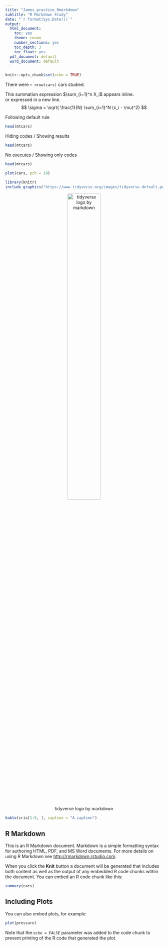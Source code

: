 ```yaml
---
title: "James_practice_Rmarkdown"
subtitle: "R Markdown Study"
date: "`r format(Sys.Date())`"
output:
  html_document: 
    toc: yes
    theme: cosmo
    number_sections: yes
    toc_depth: 3
    toc_float: yes
  pdf_document: default
  word_document: default
---
```


```r
knitr::opts_chunk$set(echo = TRUE)
```

There were `r nrow(cars)` cars studied.

This summation expression $\sum_{i=1}^n X_i$ appears inline.   
or expressed in a new line.
$$
\sigma = \sqrt{ \frac{1}{N} \sum_{i=1}^N (x_i - \mu)^2}
$$

Following default rule
```r
head(mtcars)
```

Hiding codes / Showing results
```r
head(mtcars)
```

No executes / Showing only codes
```r
head(mtcars)
```

```r
plot(cars, pch = 18)
```

```r
library(knitr)
include_graphics("https://www.tidyverse.org/images/tidyverse-default.png")
```
<center>
![tidyverse logo by markdown](https://www.tidyverse.org/images/tidyverse-default.png){width=50%}   
</center>


```r
kable(iris[1:5, ], caption = "A caption")
```


## R Markdown

This is an R Markdown document. Markdown is a simple formatting syntax for authoring HTML, PDF, and MS Word documents. For more details on using R Markdown see <http://rmarkdown.rstudio.com>.

When you click the **Knit** button a document will be generated that includes both content as well as the output of any embedded R code chunks within the document. You can embed an R code chunk like this:

```r
summary(cars)
```

## Including Plots

You can also embed plots, for example:

```r
plot(pressure)
```

Note that the `echo = FALSE` parameter was added to the code chunk to prevent printing of the R code that generated the plot.
